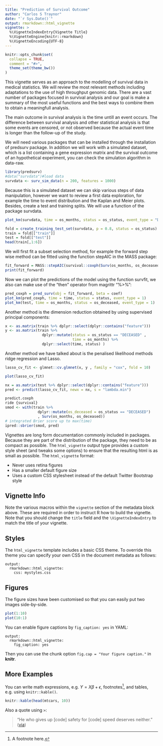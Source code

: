 ```yaml
---
title: "Prediction of Survival Outcome"
author: "Carlos S Traynor"
date: "`r Sys.Date()`"
output: rmarkdown::html_vignette
vignette: >
  %\VignetteIndexEntry{Vignette Title}
  %\VignetteEngine{knitr::rmarkdown}
  %\VignetteEncoding{UTF-8}
---
```


```r
knitr::opts_chunk$set(
  collapse = TRUE,
  comment = "#>",
  theme_set(theme_bw())
)
```

This vignette serves as an approach to the modelling of survival data in medical statistics. We will review the most relevant methods including adaptations to the use of high throughput genomic data. There are a vast number of packages focused in survival analysis and our goal is make a summary of the most useful functions and the best ways to combine them to obtain a meaningfull analysis.  

The main outcome in survival analysis is the time untill an event occurs. The difference between survival analysis and other statistical analysis is that some events are censored, or not observed because the actual event time is longer than the follow-up of the study.

We will need various packages that can be installed through the installation of predsurv package. In addition we will work with a simulated dataset,  which is a list containing a gene expression matrix and the survival outcome of an hypothetical experiment, you can check the simulation algorithm in data-raw.
```r
library(predsurv)
#data("survdata")#load data
survdata <- surv_sim_data(n = 200, features = 1000)
```
Because this is a  simulated dataset we can skip various steps of data manipulation, however we want to review a first data exploration, for example the time to event distribution and the Kaplan and Meier plots. Besides, create a test and training splits. We will use a function of the package survdata.


```r
plot_km(survdata, time = os_months, status = os_status, event_type = "DECEASED")
```

```r
fold = create_training_test_set(survdata, p = 0.8, status = os_status)
train = fold[["train"]]
test = fold[["test"]]
head(train[,1:6])
```

We will first fit a subset selection method, for example the forward step wise method can be fitted using the function stepAIC in the MASS package:
```r
fit_forward = MASS::stepAIC(survival::coxph(Surv(os_months, os_deceased) ~ ., data = train ), direction = "forward")
print(fit_forward)
```

Now we can plot the predictions of the model using the function survfit, we also can make use of the "then" operator from magrittr "%>%":
```r
pred_coxph = pred_surv(obj = fit_forward, beta = coef)
plot_km(pred_coxph, time = time, status = status, event_type = 1)
plot_km(test, time = os_months, status = os_deceased, event_type = 1)
```



Another method is the dimension reduction obtained by using supervised principal components:

```r

x <- as.matrix(train %>% dplyr::select(dplyr::contains("feature")))
y <- as.matrix(train %>% 
                 dplyr::mutate(status = os_status == "DECEASED" ,
                               time = os_months) %>%
                 dplyr::select(time, status) )
```

Another method we have talked about is the penalised likelihood methods ridge regression and Lasso.

```r
lasso_cv_fit <- glmnet::cv.glmnet(x, y , family = "cox", fold = 10)
```

```r
plot(lasso_cv_fit)
```


```r
nx = as.matrix(test %>% dplyr::select(dplyr::contains("feature")))
pred <- predict(lasso_cv_fit, newx = nx, s = "lambda.min")
```

```r
predict.coxph
ride {survival}
smod <- with(train %>%
               dplyr::mutate(os_deceased = os_status == "DECEASED")
               , Surv(os_months, os_deceased))
# integrated Brier score up to max(time)
ipred::sbrier(smod, pred)
```


Vignettes are long form documentation commonly included in packages. Because they are part of the distribution of the package, they need to be as compact as possible. The `html_vignette` output type provides a custom style sheet (and tweaks some options) to ensure that the resulting html is as small as possible. The `html_vignette` format:

- Never uses retina figures
- Has a smaller default figure size
- Uses a custom CSS stylesheet instead of the default Twitter Bootstrap style

## Vignette Info

Note the various macros within the `vignette` section of the metadata block above. These are required in order to instruct R how to build the vignette. Note that you should change the `title` field and the `\VignetteIndexEntry` to match the title of your vignette.

## Styles

The `html_vignette` template includes a basic CSS theme. To override this theme you can specify your own CSS in the document metadata as follows:

    output: 
      rmarkdown::html_vignette:
        css: mystyles.css

## Figures

The figure sizes have been customised so that you can easily put two images side-by-side. 

```r
plot(1:10)
plot(10:1)
```

You can enable figure captions by `fig_caption: yes` in YAML:

    output:
      rmarkdown::html_vignette:
        fig_caption: yes

Then you can use the chunk option `fig.cap = "Your figure caption."` in **knitr**.

## More Examples

You can write math expressions, e.g. $Y = X\beta + \epsilon$, footnotes^[A footnote here.], and tables, e.g. using `knitr::kable()`.

```r
knitr::kable(head(mtcars, 10))
```

Also a quote using `>`:

> "He who gives up [code] safety for [code] speed deserves neither."
([via](https://twitter.com/hadleywickham/status/504368538874703872))
